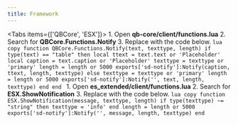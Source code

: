 ```yaml
---
title: Framework
---
```



<Tabs items={['QBCore', 'ESX']}>
  <Tab>
    1. Open **qb-core/client/functions.lua**
    2. Search for **QBCore.Functions.Notify**
    3. Replace with the code below.
    ```lua copy
    function QBCore.Functions.Notify(text, texttype, length)
        if type(text) == "table" then
            local ttext = text.text or 'Placeholder'
            local caption = text.caption or 'Placeholder'
            texttype = texttype or 'primary'
            length = length or 5000
            exports['sd-notify']:Notify(caption, ttext, length, texttype)
        else
            texttype = texttype or 'primary'
            length = length or 5000
            exports['sd-notify']:Notify('', text, length, texttype)
        end
    end
    ```
  </Tab>
  <Tab>
    1. Open **es_extended/client/functions.lua**
    2. Search for **ESX.ShowNotification**
    3. Replace with the code below.
    ```lua copy
    function ESX.ShowNotification(message, texttype, length)
        if type(texttype) ~= "string" then texttype = 'info' end
        length = length or 5000
        exports['sd-notify']:Notify('', message, length, texttype)
    end
    ```
  </Tab>
</Tabs>